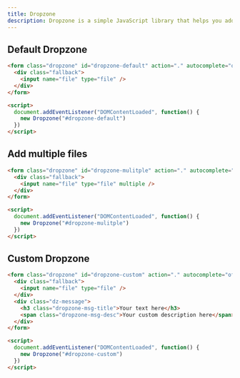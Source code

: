 ```yaml
---
title: Dropzone
description: Dropzone is a simple JavaScript library that helps you add file drag and drop functionality to your web forms. It is one of the most popular drag and drop library on the web and is used by millions of people.
---
```


## Default Dropzone

```html example vendors height="240px" libs="dropzone"
<form class="dropzone" id="dropzone-default" action="." autocomplete="off" novalidate>
  <div class="fallback">
    <input name="file" type="file" />
  </div>
</form>

<script>
  document.addEventListener("DOMContentLoaded", function() {
    new Dropzone("#dropzone-default")
  })
</script>
```

## Add multiple files

```html example vendors height="240px" libs="dropzone"
<form class="dropzone" id="dropzone-mulitple" action="." autocomplete="off" novalidate>
  <div class="fallback">
    <input name="file" type="file" multiple />
  </div>
</form>

<script>
  document.addEventListener("DOMContentLoaded", function() {
    new Dropzone("#dropzone-mulitple")
  })
</script>
```

## Custom Dropzone

```html example vendors height="240px" libs="dropzone"
<form class="dropzone" id="dropzone-custom" action="." autocomplete="off" novalidate>
  <div class="fallback">
    <input name="file" type="file" />
  </div>
  <div class="dz-message">
    <h3 class="dropzone-msg-title">Your text here</h3>
    <span class="dropzone-msg-desc">Your custom description here</span>
  </div>
</form>

<script>
  document.addEventListener("DOMContentLoaded", function() {
    new Dropzone("#dropzone-custom")
  })
</script>
```
